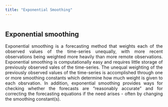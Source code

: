 ```yaml
---
title: "Exponential Smoothing"
---
```

<style>
body {
text-align: justify}
</style>
```
```

## Exponential smoothing

Exponential smoothing is a forecasting method that weights each of the observed values of the time-series unequally, with more recent observations being weighted more heavily than more remote observations. 
Exponential smoothing is computationally easy and requires little storage of previously observed vales of the time-series. The unequal weighting of the previously observed values of the time-series is accomplished through one or more smoothing constants which determine how much weight is given to each obsrvation. In addition, exponential smoothing provides ways for checking whether the forecasts are "reasonably accurate" and for correcting the forecasting equations if the need arises - often by changing the smoothing constant(s). 

```
```

